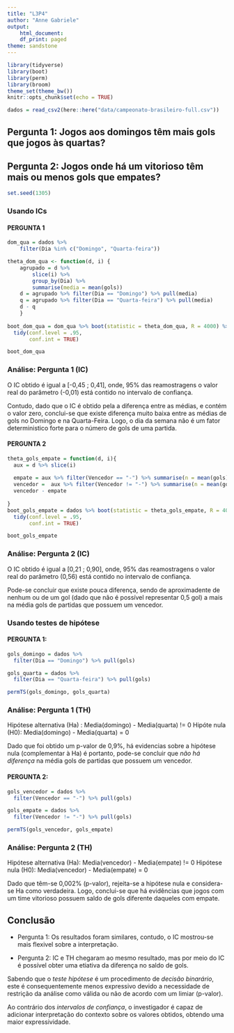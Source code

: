 ```yaml
---
title: "L3P4"
author: "Anne Gabriele"
output:
    html_document:
    df_print: paged
theme: sandstone
---
```


```r
library(tidyverse)
library(boot)
library(perm)
library(broom)
theme_set(theme_bw())
knitr::opts_chunk$set(echo = TRUE)
```

```r
dados = read_csv2(here::here("data/campeonato-brasileiro-full.csv"))
```

## Pergunta 1:  Jogos aos domingos têm mais gols que jogos às quartas? 

## Pergunta 2: Jogos onde há um vitorioso têm mais ou menos gols que empates? 

```r
set.seed(1305)
```
### Usando ICs

#### PERGUNTA 1
```r
dom_qua = dados %>% 
    filter(Dia %in% c("Domingo", "Quarta-feira"))

theta_dom_qua <- function(d, i) {
    agrupado = d %>% 
        slice(i) %>% 
        group_by(Dia) %>% 
        summarise(media = mean(gols))
    d = agrupado %>% filter(Dia == "Domingo") %>% pull(media)
    q = agrupado %>% filter(Dia == "Quarta-feira") %>% pull(media)
    d - q
    }
    
boot_dom_qua = dom_qua %>% boot(statistic = theta_dom_qua, R = 4000) %>% 
  tidy(conf.level = .95,
       conf.int = TRUE)

boot_dom_qua
```
### Análise: Pergunta 1 (IC)

O IC obtido é igual a [-0,45 ; 0,41], onde, 95% das reamostragens o valor real do parâmetro (-0,01) está contido no intervalo de confiança.

Contudo, dado que o IC é obtido pela a	diferença	entre	as médias, e contém o valor zero, conclui-se que existe diferença muito baixa entre as médias de gols no Domingo e na Quarta-Feira. Logo, o dia da semana não é um fator deterministico forte para o número de gols de uma partida.

#### PERGUNTA 2
```r
theta_gols_empate = function(d, i){
  aux = d %>% slice(i)
  
  empate = aux %>% filter(Vencedor == "-") %>% summarise(n = mean(gols)) %>% pull()
  vencedor =  aux %>% filter(Vencedor != "-") %>% summarise(n = mean(gols)) %>% pull()
  vencedor - empate
  
}
boot_gols_empate = dados %>% boot(statistic = theta_gols_empate, R = 4000) %>% 
  tidy(conf.level = .95,
       conf.int = TRUE)

boot_gols_empate
```
### Análise: Pergunta 2 (IC)

O IC obtido é igual a [0,21 ; 0,90], onde, 95% das reamostragens o valor real do parâmetro (0,56) está contido no intervalo de confiança.

Pode-se concluir que existe pouca diferença, sendo de aproximadente de nenhum ou de um gol (dado que não é possível representar 0,5 gol) a mais na média gols de partidas que possuem um vencedor.

### Usando testes de hipótese 

#### PERGUNTA 1:
```r
gols_domingo = dados %>% 
  filter(Dia == "Domingo") %>% pull(gols)

gols_quarta = dados %>% 
  filter(Dia == "Quarta-feira") %>% pull(gols)

permTS(gols_domingo, gols_quarta)
```

### Análise: Pergunta 1 (TH)

Hipótese alternativa (Ha) : Media(domingo) - Media(quarta) != 0 
Hipóte nula (H0): Media(domingo) - Media(quarta) = 0

Dado que foi obtido um p-valor de 0,9%, há evidencias sobre a hipótese nula (complementar à Ha) é portanto, pode-se concluir que *não há diferença* na média gols de partidas que possuem um vencedor.

#### PERGUNTA 2:
```r
gols_vencedor = dados %>% 
  filter(Vencedor == "-") %>% pull(gols)

gols_empate = dados %>% 
  filter(Vencedor != "-") %>% pull(gols)

permTS(gols_vencedor, gols_empate)
```
### Análise: Pergunta 2 (TH)

Hipótese alternativa (Ha): Media(vencedor) - Media(empate) != 0
Hipótese nula (H0): Media(vencedor) - Media(empate) = 0

Dado que têm-se 0,002% (p-valor), rejeita-se a hipótese nula e considera-se Ha como verdadeira.
Logo,  conclui-se que há evidências que jogos com um time vitorioso possuem saldo de gols diferente  daqueles com empate.

## Conclusão

- Pergunta 1:
Os resultados foram similares, contudo, o IC mostrou-se mais flexivel sobre a interpretação.

- Pergunta 2: IC e TH chegaram ao mesmo resultado, mas por meio do IC é possível obter uma etiativa da diferença no saldo de gols.

Sabendo que o *teste hipótese* é um procedimento de *decisão binarário*, este é consequentemente menos expressivo devido a necessidade de restrição da análise como válida ou não de acordo com um limiar (p-valor).

Ao contrário dos *intervalos de confiança*, o investigador é capaz de adicionar interpretação do contexto sobre os valores obtidos, obtendo uma maior expressividade.